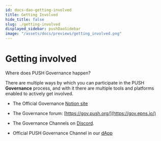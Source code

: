 ```yaml
---
id: docs-dao-getting-involved
title: Getting Involved
hide_title: false
slug: ./getting-involved
displayed_sidebar: pushDaoSidebar
image: "/assets/docs/previews/getting_involved.png"
---
```


# Getting involved

Where does PUSH Governance happen?

There are multiple ways by which you can participate in the PUSH **Governance** process, and with it there are multiple tools and platforms enabled to actively get involved.

- The Official Governance [Notion site](https://pushprotocol.notion.site/Welcome-to-Push-DAO-b1c1e1281ce64400adaaae59f98e4d4c)

- The Governance forum: [https://gov.push.org/](https://gov.epns.io/)​

- The Governance Channels on [Discord](https://discord.gg/pushprotocol).

- Official PUSH Governance Channel in our [dApp](https://app.push.org/channels?channel=0xfE4A6Fbd27B496855245A1e8047F693f0aDfDb08)
